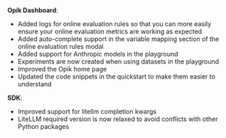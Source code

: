 **Opik Dashboard**:

- Added logs for online evaluation rules so that you can more easily ensure your online evaluation metrics are working as expected
- Added auto-complete support in the variable mapping section of the online evaluation rules modal
- Added support for Anthropic models in the playground
- Experiments are now created when using datasets in the playground
- Improved the Opik home page
- Updated the code snippets in the quickstart to make them easier to understand

**SDK**:

- Improved support for litellm completion kwargs
- LiteLLM required version is now relaxed to avoid conflicts with other Python packages
